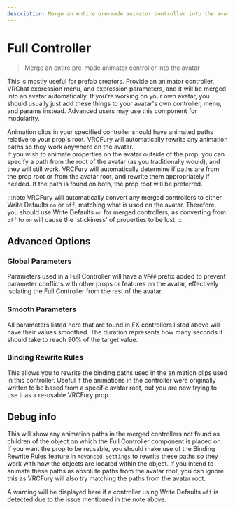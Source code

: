 ---
description: Merge an entire pre-made animator controller into the avatar
---

# Full Controller

> Merge an entire pre-made animator controller into the avatar

This is mostly useful for prefab creators. Provide an animator controller, VRChat expression menu, and expression parameters, and it will be merged into an avatar automatically. 
If you're working on your own avatar, you should usually just add these things to your avatar's own controller, menu, and params instead. Advanced users may use this component for modularity.

Animation clips in your specified controller should have animated paths relative
to your prop's root. VRCFury will automatically rewrite any animation paths so they
work anywhere on the avatar.\
If you wish to animate properties on the avatar outside of the prop, you can specify a path from the root of the avatar (as you traditionally would), and they will
still work. VRCFury will automatically determine if paths are from the prop root or from the avatar root, and rewrite them
appropriately if needed. If the path is found on both, the prop root will be preferred.

:::note
VRCFury will automatically convert any merged controllers to either Write Defaults `on` or `off`, matching what is used on the avatar.
Therefore, you should use Write Defaults `on` for merged controllers, as converting from `off` to `on` will cause the 'stickiness' of properties to be lost.
:::

## Advanced Options

### Global Parameters
Parameters used in a Full Controller will have a `VF##` prefix added to prevent parameter conflicts with other props or features on the avatar, effectively isolating the Full Controller from the rest of the avatar. 

### Smooth Parameters
All parameters listed here that are found in FX controllers listed above will have their values smoothed. The duration represents how many seconds it should take to reach 90% of the target value.

### Binding Rewrite Rules
This allows you to rewrite the binding paths used in the animation clips used in this controller. Useful if the animations in the controller were originally written to be based from a specific avatar root, but you are now trying to use it as a re-usable VRCFury prop.

## Debug info
This will show any animation paths in the merged controllers not found as children of the object on which the Full Controller component is placed on. If you want the prop to be reusable, you should make use of the Binding Rewrite Rules feature in `Advanced Settings` to rewrite these paths so they work with how the objects are located within the object. If you intend to animate these paths as absolute paths from the avatar root, you can ignore this as VRCFury will also try matching the paths from the avatar root.

A warning will be displayed here if a controller using Write Defaults `off` is detected due to the issue mentioned in the note above.

